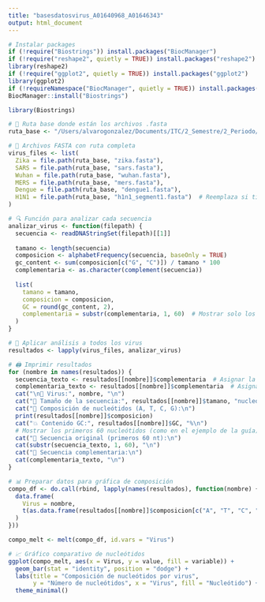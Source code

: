 ```yaml
---
title: "basesdatosvirus_A01640968_A01646343"
output: html_document
---
```


```r
# Instalar packages
if (!require("Biostrings")) install.packages("BiocManager")
if (!require("reshape2", quietly = TRUE)) install.packages("reshape2")
library(reshape2)
if (!require("ggplot2", quietly = TRUE)) install.packages("ggplot2")
library(ggplot2)
if (!requireNamespace("BiocManager", quietly = TRUE)) install.packages("BiocManager")
BiocManager::install("Biostrings")

library(Biostrings)
```


```r
# 📁 Ruta base donde están los archivos .fasta
ruta_base <- "/Users/alvarogonzalez/Documents/ITC/2_Semestre/2_Periodo/Computational-Biology-Analysis/Virus_DataBase"

# 🧾 Archivos FASTA con ruta completa
virus_files <- list(
  Zika = file.path(ruta_base, "zika.fasta"),
  SARS = file.path(ruta_base, "sars.fasta"),
  Wuhan = file.path(ruta_base, "wuhan.fasta"),
  MERS = file.path(ruta_base, "mers.fasta"),
  Dengue = file.path(ruta_base, "dengue1.fasta"),
  H1N1 = file.path(ruta_base, "h1n1_segment1.fasta")  # Reemplaza si tienes más segmentos
)

# 🔍 Función para analizar cada secuencia
analizar_virus <- function(filepath) {
  secuencia <- readDNAStringSet(filepath)[[1]]
  
  tamano <- length(secuencia)
  composicion <- alphabetFrequency(secuencia, baseOnly = TRUE)
  gc_content <- sum(composicion[c("G", "C")]) / tamano * 100
  complementaria <- as.character(complement(secuencia))
  
  list(
    tamano = tamano,
    composicion = composicion,
    GC = round(gc_content, 2),
    complementaria = substr(complementaria, 1, 60)  # Mostrar solo los primeros 60 nt
  )
}

# 🧠 Aplicar análisis a todos los virus
resultados <- lapply(virus_files, analizar_virus)

# 🖨️ Imprimir resultados
for (nombre in names(resultados)) {
  secuencia_texto <- resultados[[nombre]]$complementaria  # Asignar la secuencia complementaria
  complementaria_texto <- resultados[[nombre]]$complementaria  # Asignar complementaria
  cat("\n🔬 Virus:", nombre, "\n")
  cat("🧬 Tamaño de la secuencia:", resultados[[nombre]]$tamano, "nucleótidos\n")
  cat("🧪 Composición de nucleótidos (A, T, C, G):\n")
  print(resultados[[nombre]]$composicion)
  cat("💥 Contenido GC:", resultados[[nombre]]$GC, "%\n")
  # Mostrar los primeros 60 nucleótidos (como en el ejemplo de la guía)
  cat("🔡 Secuencia original (primeros 60 nt):\n")
  cat(substr(secuencia_texto, 1, 60), "\n")
  cat("🧲 Secuencia complementaria:\n")
  cat(complementaria_texto, "\n")
}

# 📊 Preparar datos para gráfica de composición
compo_df <- do.call(rbind, lapply(names(resultados), function(nombre) {
  data.frame(
    Virus = nombre,
    t(as.data.frame(resultados[[nombre]]$composicion[c("A", "T", "C", "G")]))
  )
}))

compo_melt <- melt(compo_df, id.vars = "Virus")

# 📈 Gráfico comparativo de nucleótidos
ggplot(compo_melt, aes(x = Virus, y = value, fill = variable)) +
  geom_bar(stat = "identity", position = "dodge") +
  labs(title = "Composición de nucleótidos por virus",
       y = "Número de nucleótidos", x = "Virus", fill = "Nucleótido") +
  theme_minimal()

```

